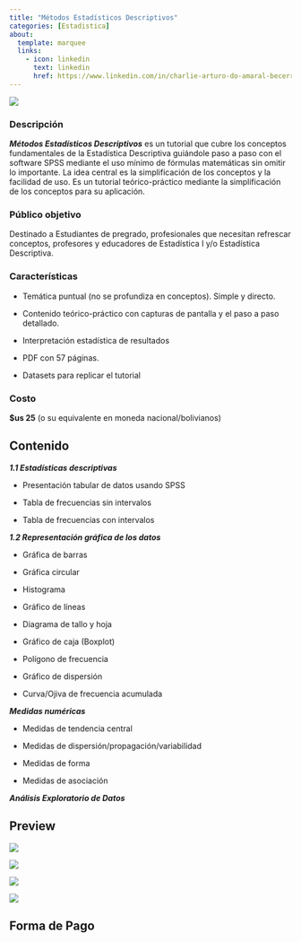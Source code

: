 ```yaml
---
title: "Métodos Estadísticos Descriptivos"
categories: [Estadistica]
about: 
  template: marquee
  links: 
    - icon: linkedin
      text: linkedin
      href: https://www.linkedin.com/in/charlie-arturo-do-amaral-becerra/
---
```


![](01.jpg)

### Descripción

***Métodos Estadísticos Descriptivos*** es un tutorial que cubre los conceptos fundamentales de la Estadística Descriptiva guiándole paso a paso con el software SPSS mediante el uso mínimo de fórmulas matemáticas sin omitir lo importante. La idea central es la simplificación de los conceptos y la facilidad de uso. Es un tutorial teórico-práctico mediante la simplificación de los conceptos para su aplicación.

### Público objetivo

Destinado a Estudiantes de pregrado, profesionales que necesitan refrescar conceptos, profesores y educadores de Estadística I y/o Estadística Descriptiva.

### Características

-   Temática puntual (no se profundiza en conceptos). Simple y directo.

-   Contenido teórico-práctico con capturas de pantalla y el paso a paso detallado.

-   Interpretación estadística de resultados

-   PDF con 57 páginas.

-   Datasets para replicar el tutorial

### Costo

**\$us 25** (o su equivalente en moneda nacional/bolivianos)

::: panel-tabset
## Contenido

***1.1 Estadísticas descriptivas***

-   Presentación tabular de datos usando SPSS

-   Tabla de frecuencias sin intervalos

-   Tabla de frecuencias con intervalos

***1.2 Representación gráfica de los datos***

-   Gráfica de barras

-   Gráfica circular

-   Histograma

-   Gráfico de líneas

-   Diagrama de tallo y hoja

-   Gráfico de caja (Boxplot)

-   Polígono de frecuencia

-   Gráfico de dispersión

-   Curva/Ojiva de frecuencia acumulada

***Medidas numéricas***

-   Medidas de tendencia central

-   Medidas de dispersión/propagación/variabilidad

-   Medidas de forma

-   Medidas de asociación

***Análisis Exploratorio de Datos***

## Preview

![](preview_01.png)

![](preview_02.png)

![](preview_03.png)

![](preview_04.png)

## Forma de Pago
:::

